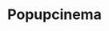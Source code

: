 ---
title: 'Popupcinema'
duration: '2020.09 ~ 2020.12'
subTitle: ['# Next.js # Javascript']
thumbnail: '/img/popupcinema/popupcinema-dark.jpeg'
backImage: '/img/popupcinema/popupcinema-dark.jpeg'
link: 'popupcinema'
summary: "외주 프로젝트로 Next.js 프레임워크를 이용하여 서버를 보완하였습니다. 공동체영화 상영을 제공하는 웹 서비스입니다. 
    기존의 서버를 받아 리뉴얼하는 작업을 진행했습니다. 프론트 개발자 1명과 백앤드 개발자 1명이 애자일 스크럼 방식으로, 2주기간을 둔 스프린트로 진행하였습니다. 
    서비스를 리뉴얼하는 작업이라, 기존의 API 및 DB 데이터와 호환성을 고려하여 확장하는 작업을 하였고 추가되는 기능을 새로 제작하였습니다."
skillStack: ['aws', 'node', 'nginx', 'mysql', 'git', 'linux']
---